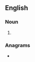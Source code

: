 ==English==

===Noun===
{{head|en|noun form}}

# {{plural of|annoyer|lang=en}}

===Anagrams===
* {{anagrams|en|a=aennorsy|Ronaynes}}